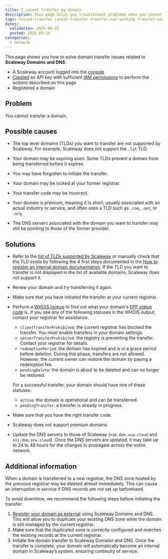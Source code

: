 ```yaml
---
title: I cannot transfer my domain
description: This page helps you troubleshoot problems when you cannot transfer your domain
tags: failed-transfer cannot-transfer transfer-not-working transfer-unavailable
dates:
  validation: 2025-06-25
  posted: 2025-03-14
categories:
  - network
---
```



This page shows you how to solve domain transfer issues related to **Scaleway Domains and DNS**.

<Requirements />

  - A Scaleway account logged into the [console](https://console.scaleway.com)
  - [Created](/iam/how-to/create-api-keys/) an API key with sufficient [IAM permissions](/iam/reference-content/permission-sets/) to perform the actions described on this page
  - Registered a domain

## Problem

You cannot transfer a domain.

## Possible causes

- The top level domains (TLDs) you want to transfer are not supported by Scaleway. For example, Scaleway does not support the `.lat` TLD.

- Your domain may be expiring soon. Some TLDs prevent a domain from being transferred before it expires.

- You may have forgotten to initiate the transfer.

- Your domain may be locked at your former registrar.

- Your transfer code may be incorrect.

- Your domain is premium, meaning it is short, usually associated with an actual industry or service, and often uses a TLD such as `.com`, `.net`, or `.org`.

- The DNS servers associated with the domain you want to transfer may still be pointing to those of the former provider.

## Solutions

- Refer to the [list of TLDs supported by Scaleway](https://www.scaleway.com/en/domains-name/) or manually check that the TLD exists by following the 4 first steps documented in the [How to register an internal domain documentation](/domains-and-dns/how-to/register-internal-domain/). If the TLD you want to transfer is not displayed in the list of available domains, Scaleway does not support it.

- Renew your domain and try transferring it again.

- Make sure that you have initiated the transfer at your current registrar.

- Perform a [WHOIS lookup](https://who.is/) to find out what your domain's [EPP status code](https://www.icann.org/resources/pages/epp-status-codes-2014-06-16-en) is. If you see any of the following statuses in the WHOIS output, contact your registrar for assistance.

    - `clientTransferProhibited`: the current registrar has blocked the transfer. You must enable transfers in your domain settings.
    - `serverTransferProhibited`: the registry is preventing the transfer. Contact your registrar for details.
    - `redemptionPeriod`: the domain has expired and is in a grace period before deletion. During this phase, transfers are not allowed. However, the current owner can restore the domain by paying a redemption fee.
    - `pendingDelete`: the domain is about to be deleted and can no longer be restored.

    For a successful transfer, your domain should have one of these statuses:
    - `active`: the domain is operational and can be transferred.
    - `pendingTransfer`: a transfer is already in progress.

- Make sure that you have the right transfer code.

- Scaleway does not support premium domains.

- Update the DNS servers to those of Scaleway (`ns0.dom.scw.cloud` and `ns1.dom.scw.cloud`). Once the DNS servers are updated, it may take up to 24 to 48 hours for the changes to propagate across the entire network.


## Additional information

When a domain is transferred to a new registrar, the DNS zone hosted by the previous registrar may be deleted almost immediately. This can cause an interruption in service if DNS records are not set up beforehand.

To avoid downtime, we recommend the following steps before initiating the transfer:

1. [Register your domain as external](/domains-and-dns/how-to/transfer-external-domain/) using Scaleway Domains and DNS. This will allow you to duplicate your existing DNS zone while the domain is still managed by the current registrar.
2. Make sure that the duplicated zone is correctly configured and matches the existing records at the current registrar.
3. Initiate the domain transfer to Scaleway Domaisn and DNS. Once the transfer is complete, your domain will automatically become an internal domain in Scaleway’s system, ensuring continuity of service.
